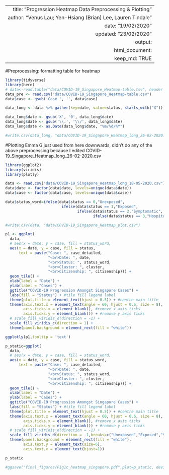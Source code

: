 ---
 title: "Progression Heatmap Data Preprocessing & Plotting"
 author: "Venus Lau; Yen-Hsiang (Brian) Lee, Lauren Tindale"
 date: "19/02/2020"
 updated: "23/02/2020"
 output: 
  html_document:
    keep_md: TRUE
 ---

#Preprocessing: formatting table for heatmap

```r
library(tidyverse)
library(here)
# data<-read.table("data/COVID-19_Singapore_Heatmap-table.tsv", header = TRUE, sep = "\t")
data_pre <- read.csv("data/COVID-19_Singapore_Heatmap-table.csv")
data$case <- gsub('Case ', '', data$case)

data_long <- data %>% gather(key=date, value=status, starts_with("X"))

data_long$date <- gsub('X', '0', data_long$date)
data_long$date <- gsub('\\.', '\\/', data_long$date)
data_long$date <- as.Date(data_long$date, "%m/%d/%Y")

#write.csv(data_long, "data/COVID-19_Singapore_Heatmap_long_26-02-2020.csv")

```

#Plotting
Emma G just used from here downwards, didn't do any of the above preprocessing because I edited COVID-19_Singapore_Heatmap_long_26-02-2020.csv
```r
library(ggplot2)
library(viridis)
library(plotly)

data <- read.csv("data/COVID-19_Singapore_Heatmap_long_18-05-2020.csv")
data$date <- factor(data$date, levels=unique(data$date))
data$case <- factor(data$case, levels=unique(data$case))

data$status_word=ifelse(data$status == 0,"Unexposed",
                         ifelse(data$status == 1,"Exposed",
                                ifelse(data$status == 2,"Symptomatic",
                                       ifelse(data$status == 3,"Hospitalized","Discharged"))))

#write.csv(data, "data/COVID-19_Singapore_Heatmap_plot.csv")

p1 <- ggplot(
  data, 
  # aes(x = date, y = case, fill = status_word,
  aes(x = date, y = case, fill = status,
      text = paste("Case: ", case_detailed,
                   "<br>Date: ", date,
                   "<br>Status: ", status_word,
                   "<br>Cluster: ", cluster,
                   "<br>Citizenship: ", citizenship))) +
  geom_tile() +
  xlab(label = "Date") +
  ylab(label = "Cases") +
  ggtitle("COVID-19 Progression Amongst Singapore Cases") +
  labs(fill = "Status") + #tile fill legend label
  theme(plot.title = element_text(hjust = 0.5)) + #centre main title
  theme(axis.text.x = element_text(angle = 60, hjust = 0.6, size = 8),
        axis.ticks.x = element_blank(), #remove x axis ticks
        axis.ticks.y = element_blank()) + #remove y axis ticks
  # scale_fill_viridis_d(direction = -1) +
  scale_fill_viridis_c(direction = 1) +
  theme(panel.background = element_rect(fill = "white"))

ggplotly(p1,tooltip = 'text')

```


```r

p_static=ggplot(
  data, 
  # aes(x = date, y = case, fill = status_word,
  aes(x = date, y = case, fill = status_word,
      text = paste("Case: ", case_detailed,
                   "<br>Date: ", date,
                   "<br>Status: ", status_word,
                   "<br>Cluster: ", cluster,
                   "<br>Citizenship: ", citizenship))) +
  geom_tile() +
  xlab(label = "Date") +
  ylab(label = "Cases") +
  ggtitle("COVID-19 Progression Amongst Singapore Cases") +
  labs(fill = "Status") + #tile fill legend label
  theme(plot.title = element_text(hjust = 0.5)) + #centre main title
  theme(axis.text.x = element_text(angle = 60, hjust = 0.6, size = 8),
        axis.ticks.x = element_blank(), #remove x axis ticks
        axis.ticks.y = element_blank()) + #remove y axis ticks
  # scale_fill_viridis_d(direction = -1) +
  scale_fill_viridis_d(direction = -1,breaks=c("Unexposed","Exposed","Symptomatic","Hospitalized","Discharged")) +
  theme(panel.background = element_rect(fill = "white"),
        axis.text.y = element_text(size=6),
        axis.text.x = element_text(hjust=1))

p_static

#ggsave("final_figures/Fig1c_heatmap_singapore.pdf",plot=p_static, device="pdf",width = 12,height = 8,units="in")

```
 
